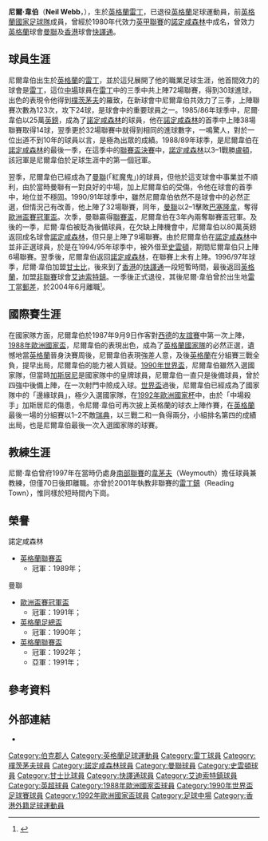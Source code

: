{{noteTA|G1=足球
|T=zh-hans:内尔·韦伯; zh-hant:尼爾·韋伯;
|1=zh-hans:内尔·韦伯; zh-hant:尼爾·韋伯;
|2=zh-hans:诺丁汉森林; zh-hant:諾定咸森林;
|3=zh-hans:朴茨茅斯; zh-hant:樸茨茅夫;
|4=zh-hans:斯文登; zh-hant:史雲頓;
|5=zh-hans:格林斯比镇;zh-hk:甘士比;
|6=zh-hans:巴塞罗那; zh-hant:巴塞羅拿;
}}
{{Infobox football biography
| name        = 尼爾 <br> Neil Webb
| image       =  
| fullname    = Neil Webb
| nickname    = 
| birth_date  = {{birth date and age|1963|7|30}}
| birth_place = [[英格蘭|英格蘭]]，[[雷丁|雷丁]]
| currentclub = 已退役
| position    = [[中場|中場]]
| youthyears  = 
| youthclubs  = 
| years1 = 1980–1982 
| clubs1 = [[雷丁足球會|雷丁]]
| caps1  = 72
| goals1 = 22
| years2 = 1982–1985
| clubs2 = [[樸茨茅夫足球會|樸茨茅夫]]
| caps2  = 123
| goals2 = 34
| years3 = 1985–1989
| clubs3 = [[諾定咸森林足球會|諾定咸森林]]
| caps3  = 146
| goals3 = 47
| years4 = 1989–1992
| clubs4 = [[曼徹斯特聯足球會|曼聯]]
| caps4  = 75
| goals4 = 8
| years5 = 1992–1996
| clubs5 = [[諾定咸森林足球會|諾定咸森林]]
| caps5  = 30
| goals5 = 3
| years6 = 1994
| clubs6 = → [[史雲頓足球會|史雲頓]]
| caps6  = 6
| goals6 = 0
| years7 = 1995
| clubs7 = → [[花花足球會|快譯通]]
| caps7  = 2
| goals7 = 0
| years8 = 1996
| clubs8 = [[甘士比足球會|甘士比]]
| caps8  = 4
| goals8 = 1
| years9 = 1996–1997
| clubs9 = [[艾迪索特鎮足球會|艾迪索特鎮]]
| caps9  = 36
| goals9 = 6
| nationalyears1 = 1985–1986 
| nationalteam1  = [[英格蘭21歲以下足球代表隊|英格蘭U21]]
| nationalcaps1  = 3
| nationalgoals1 = 0
| nationalyears2 = 1987–1992 
| nationalteam2  = [[英格蘭足球代表隊|英格蘭]]
| nationalcaps2  = 26
| nationalgoals2 = 4
| nationalyears3 = 1990–1992
| nationalteam3  = [[英格蘭足球代表乙隊|英格蘭B隊]]
| nationalcaps3  = 4
| nationalgoals3 = 0
| manageryears1 = 1997
| managerclubs1 = [[韋茅夫足球會|韋茅夫]] (球員兼教練)
| manageryears2 = 2001
| managerclubs2 = {{tsl|en|Reading Town F.C.|雷丁}}
| pcupdate = 
}}
'''尼爾·韋伯'''（'''Neil Webb'''，{{bd|1963年|7月30日|catidx=Webb, Neil}}），生於[[英格蘭|英格蘭]][[雷丁|雷丁]]，已退役[[英格蘭|英格蘭]]足球運動員，前[[英格蘭國家足球隊|英格蘭國家足球隊]]成員，曾經於1980年代效力[[英格蘭足球聯賽|英甲聯賽]]的[[諾定咸森林足球會|諾定咸森林]]中成名，曾效力[[英格蘭|英格蘭]]球會[[曼徹斯特聯足球會|曼聯]]及[[香港|香港]]球會[[花花足球會|快譯通]]。

==球員生涯==
尼爾韋伯出生於[[英格蘭|英格蘭]]的[[雷丁|雷丁]]，並於這兒展開了他的職業足球生涯，他首間效力的球會是[[雷丁足球會|雷丁]]，這位[[中場|中場]]球員在[[雷丁足球會|雷丁]]中的三季中共上陣72場聯賽，得到30球進球，出色的表現令他得到[[樸茨茅夫足球會|樸茨茅夫]]的羅致，在新球會中尼爾韋伯共效力了三季，上陣聯賽次數為123次，攻下24球，是球會中的重要球員之一。1985/86年球季中，尼爾·韋伯以25萬[[英鎊|英鎊]]，成為了[[諾定咸森林足球會|諾定咸森林]]的球員，他在[[諾定咸森林足球會|諾定咸森林]]的首季中上陣38場聯賽取得14球，翌季更於32場聯賽中就得到相同的進球數字，一鳴驚人，對於一位出道不到10年的球員以言，是極為出眾的成績。1988/89年球季，是尼爾韋伯在[[諾定咸森林足球會|諾定咸森林]]的最後一季，在這季中的[[英格蘭聯賽盃|聯賽盃決賽]]中，[[諾定咸森林足球會|諾定咸森林]]以3–1戰勝[[盧頓足球會|盧頓]]，該冠軍是尼爾韋伯於足球生涯中的第一個冠軍。

翌季，尼爾韋伯已經成為了[[曼徹斯特聯足球會|曼聯]](「紅魔鬼」)的球員，但他於這支球會中事業並不順利，由於當時曼聯有一對良好的中場，加上尼爾韋伯的受傷，令他在球會的首季中，地位並不穩固。1990/91年球季中，雖然尼爾韋伯依然不是球會中的必然正選，但情況己有改善，他上陣了32場聯賽，同年，[[曼徹斯特聯足球會|曼聯]]以2–1擊敗[[巴塞隆拿足球會|巴塞隆拿]]，奪得[[歐洲盃賽冠軍盃|歐洲盃賽冠軍盃]]。次季，曼聯贏得[[英格蘭聯賽盃|聯賽盃]]，尼爾韋伯在3年內兩奪聯賽盃冠軍。及後的一季，尼爾·韋伯被貶為後備球員，在欠缺上陣機會中，尼爾韋伯以80萬英鎊返回成名球會[[諾定咸森林足球會|諾定咸森林]]，但只是上陣了9場聯賽。由於尼爾韋伯在[[諾定咸森林足球會|諾定咸森林]]中並非正選球員，於是在1994/95年球季中，被外借至[[史雲頓足球會|史雲頓]]，期間尼爾韋伯只上陣6場聯賽。翌季後，尼爾韋伯返回[[諾定咸森林足球會|諾定咸森林]]，在聯賽上未有上陣。1996/97年球季，尼爾·韋伯加盟[[甘士比足球會|甘士比]]，後來到了[[香港甲組足球聯賽|香港]]的[[花花足球會|快譯通]]一段短暫時間，最後返回[[英格蘭|英格蘭]]，加盟[[英格蘭足球聯賽系統|非聯賽]]球會[[艾迪索特鎮足球會|艾迪索特鎮]]。一季後正式退役，其後尼爾·韋伯曾於出生地[[雷丁|雷丁]]當[[郵差|郵差]]，於2004年6月離職<small><ref>{{cite news |language=en |url=http://www.thefa.com/England/MensSeniorTeam/NewsAndFeatures/2005/ThenAndNow_NeilWebb.aspx |title=The world of Webb |publisher=[[英格蘭足球總會|''TheFA.com'']] |date=2005-01-14 |accessdate=2009-05-17}}</ref></small>。

==國際賽生涯==
在國家隊方面，尼爾韋伯於1987年9月9日作客對[[西德國家足球隊|西德]]的[[友誼賽|友誼賽]]中第一次上陣，[[1988年歐洲國家盃|1988年歐洲國家盃]]，尼爾韋伯的表現出色，成為了[[英格蘭國家足球隊|英格蘭國家隊]]的必然正選，遺憾地當[[英格蘭國家足球隊|英格蘭]]晉身決賽周後，尼爾韋伯表現強差人意，及後[[英格蘭國家足球隊|英格蘭]]在分組賽三戰全負，提早出局，尼爾韋伯的能力被人質疑。[[1990年世界盃足球賽|1990年世界盃]]，尼爾韋伯雖然入選國家隊，但當時[[保羅·加斯居尼|加斯居尼]]是國家隊中的皇牌球員，尼爾韋伯一直只是後備球員，曾於四強中後備上陣，在一次射門中險成入球。[[世界盃足球賽|世界盃]]過後，尼爾韋伯已經成為了國家隊中的「邊緣球員」，極少入選國家隊，在[[1992年歐洲國家杯|1992年歐洲國家杯]]中，由於「中場殺手」加斯居尼的傷患，令尼爾·韋伯可再次披上英格蘭的球衣上陣作賽，在[[英格蘭國家足球隊|英格蘭]]最後一場的分組賽以1–2不敵[[瑞典國家足球隊|瑞典]]，以三戰二和一負得兩分，小組排名第四的成績出局，也是尼爾韋伯最後一次入選國家隊的球賽。

==教練生涯==
尼爾·韋伯曾府1997年在當時仍處身[[英格蘭足球南部聯賽|南部聯賽]]的[[韋茅夫足球會|韋茅夫]]（Weymouth）擔任球員兼教練，但僅70日後即離職。亦曾於2001年執教非聯賽的[[Reading_Town_F.C.|雷丁鎮]]（Reading Town），惟同樣於短時間內下崗。

==榮譽==
;諾定咸森林
*[[英格蘭聯賽盃|英格蘭聯賽盃]]
**冠軍：1989年；

;曼聯
*[[歐洲盃賽冠軍盃|歐洲盃賽冠軍盃]]
**冠軍：1991年； 
*[[英格蘭足總盃|英格蘭足總盃]]
**冠軍：1990年； 
*[[英格蘭聯賽盃|英格蘭聯賽盃]]
**冠軍：1992年；
**亞軍：1991年；

==參考資料==
{{reflist}}

==外部連結==
*{{soccerbase|id=8366|name=内尔·韦伯}}

{{1990年世界盃足球賽英格蘭參賽名單}}

{{DEFAULTSORT:Webb, Neil}}
[[Category:伯克郡人|Category:伯克郡人]]
[[Category:英格蘭足球運動員|Category:英格蘭足球運動員]]
[[Category:雷丁球員|Category:雷丁球員]]
[[Category:樸茨茅夫球員|Category:樸茨茅夫球員]]
[[Category:諾定咸森林球員|Category:諾定咸森林球員]]
[[Category:曼聯球員|Category:曼聯球員]]
[[Category:史雲頓球員|Category:史雲頓球員]]
[[Category:甘士比球員|Category:甘士比球員]]
[[Category:快譯通球員|Category:快譯通球員]]
[[Category:艾迪索特鎮球員|Category:艾迪索特鎮球員]]
[[Category:英超球員|Category:英超球員]]
[[Category:1988年歐洲國家盃球員|Category:1988年歐洲國家盃球員]]
[[Category:1990年世界盃足球賽球員|Category:1990年世界盃足球賽球員]]
[[Category:1992年歐洲國家盃球員|Category:1992年歐洲國家盃球員]]
[[Category:足球中場|Category:足球中場]]
[[Category:香港外籍足球運動員|Category:香港外籍足球運動員]]